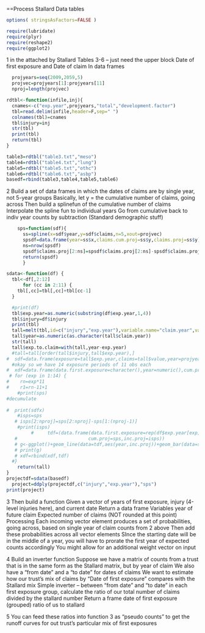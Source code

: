 ==Process Stallard Data tables
```r
options( stringsAsFactors=FALSE )

require(lubridate)
require(plyr)
require(reshape2)
require(ggplot2)
```
1
in the attached by Stallard Tables 3-6 -- just need the upper block Date of first exposure and Date of claim In data frames

```r
  projyears=seq(2009,2059,5)
  projvec=projyears[1]:projyears[11]
  nproj=length(projvec)

rdtbl<-function(infile,inj){
  cnames<-c("exp.year",projyears,"total","development.factor")
  tbl=read.delim(infile,header=F,sep=" ")
  colnames(tbl)=cnames
  tbl$injury=inj
  str(tbl)
  print(tbl)
  return(tbl)
}

```

```r
table3=rdtbl("table3.txt","meso")
table4=rdtbl("table4.txt","lung")
table5=rdtbl("table5.txt","othc")
table6=rdtbl("table6.txt","asbp")
basedf=rbind(table3,table4,table5,table6)
```
2
Build a set of data frames in which the dates of claims are by single year, not 5-year groups
Basically, let y = the cumulative number of claims, going across
Then build a splinefun of the cumulative number of claims
Interpolate the spline fun to individual years
Go from cumulative back to indiv year counts by subtraction
(Standard demographic stuff)

```r
    sps=function(sdf){
      ss=spline(x=sdf$year,y=sdf$claims,n=5,xout=projvec)
      spsdf=data.frame(year=ss$x,claims.cum.proj=ss$y,claims.proj=ss$y)
      ns=nrow(spsdf)
      spsdf$claims.proj[2:ns]=spsdf$claims.proj[2:ns]-spsdf$claims.proj[1:(ns-1)]
      return(spsdf)
      }

sdata<-function(df) {
  tbl<-df[,2:12]
      for (cc in 2:11) {
    tbl[,cc]=tbl[,cc]+tbl[cc-1]
  }

  #print(df)
  tbl$exp.year=as.numeric(substring(df$exp.year,1,4))
  tbl$injury=df$injury
  print(tbl)
  tall=melt(tbl,id=c("injury","exp.year"),variable.name="claim.year",value.name="claims",stringsAsFactors=F)
  tall$year=as.numeric(as.character(tall$claim.year))
  str(tall)
  tall$exp.to.claim=with(tall,year-exp.year)
  #tall=tall[order(tall$injury,tall$exp.year),]
#  sdf=data.frame(exposure=tall$exp.year,claims=tall$value,year=projyears[as.numeric(tall$variable)])
  #okay so we have 14 exposure periods of 11 obs each
#  xdf=data.frame(data.first.exposure=character(),year=numeric(),cum.proj=numeric(),inc.proj=numeric())
 # for (exp in 1:14) {
#    rn=exp*11
#    r1=rn-11+1
    #print(sps)
#decumulate
  
#  print(sdfx)
    #isps=sps
   # isps[2:nproj]=sps[2:nproj]-sps[1:(nproj-1)]
    #print(isps)
         #     tdf=(data.frame(data.first.exposure=rep(df$exp.year[exp],nproj),year=projvec,
   #                          cum.proj=sps,inc.proj=isps))
   # g<-ggplot()+geom_line(data=tdf,aes(year,inc.proj))+geom_bar(data=sdf[r1:rn],aes(year,claims))
   # print(g)
   # xdf=rbind(xdf,tdf)
  #}
    return(tall)
}
projectdf=sdata(basedf)
  project=ddply(projectdf,c("injury","exp.year"),"sps")
print(project)
```

3
Then build a function
Given a vector of years of first exposure, injury (4-level injuries here), and current date
Return a data frame
     Variables year of future claim
     Expected number of claims (NOT rounded at this point)
Processing
   Each incoming vector element produces a set of probabilities, going across, based on single year of claim counts from 2 above
   Then add these probabilities across all vector elements
SInce the starting date will be in the middle of a year, you will have to prorate the first year of expected counts accordingly
You might allow for an additional weight vector on input

4
Build an inverter function
Suppose we have a matrix of counts from a trust that is in the same form as the Stallard matrix, but by year of claim
We also have a "from date" and a "to date" for dates of claims
We want to estimate how our trust's mix of claims by "Date of first exposure" compares with the Stallard mix
Simple inverter -- between "from date" and "to date" in each first exposure group, calculate the ratio of our total number of claims divided by the stallard number
Return a frame
        date of first exposure (grouped)
        ratio of us to stallard

5
You can feed these ratios into function 3 as "pseudo counts" to get the runoff curves for out trust's particular mix of first exposures
